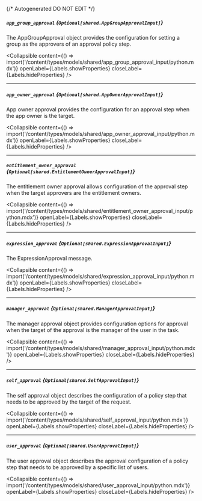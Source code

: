 {/* Autogenerated DO NOT EDIT  */}

##### `app_group_approval` *{`Optional[shared.AppGroupApprovalInput]`}*
The AppGroupApproval object provides the configuration for setting a group as the approvers of an approval policy step.

<Collapsible content={() => import('/content/types/models/shared/app_group_approval_input/python.mdx')} openLabel={Labels.showProperties} closeLabel={Labels.hideProperties} />


---
##### `app_owner_approval` *{`Optional[shared.AppOwnerApprovalInput]`}*
App owner approval provides the configuration for an approval step when the app owner is the target.

<Collapsible content={() => import('/content/types/models/shared/app_owner_approval_input/python.mdx')} openLabel={Labels.showProperties} closeLabel={Labels.hideProperties} />


---
##### `entitlement_owner_approval` *{`Optional[shared.EntitlementOwnerApprovalInput]`}*
The entitlement owner approval allows configuration of the approval step when the target approvers are the entitlement owners.

<Collapsible content={() => import('/content/types/models/shared/entitlement_owner_approval_input/python.mdx')} openLabel={Labels.showProperties} closeLabel={Labels.hideProperties} />


---
##### `expression_approval` *{`Optional[shared.ExpressionApprovalInput]`}*
The ExpressionApproval message.

<Collapsible content={() => import('/content/types/models/shared/expression_approval_input/python.mdx')} openLabel={Labels.showProperties} closeLabel={Labels.hideProperties} />


---
##### `manager_approval` *{`Optional[shared.ManagerApprovalInput]`}*
The manager approval object provides configuration options for approval when the target of the approval is the manager of the user in the task.

<Collapsible content={() => import('/content/types/models/shared/manager_approval_input/python.mdx')} openLabel={Labels.showProperties} closeLabel={Labels.hideProperties} />


---
##### `self_approval` *{`Optional[shared.SelfApprovalInput]`}*
The self approval object describes the configuration of a policy step that needs to be approved by the target of the request.

<Collapsible content={() => import('/content/types/models/shared/self_approval_input/python.mdx')} openLabel={Labels.showProperties} closeLabel={Labels.hideProperties} />


---
##### `user_approval` *{`Optional[shared.UserApprovalInput]`}*
The user approval object describes the approval configuration of a policy step that needs to be approved by a specific list of users.

<Collapsible content={() => import('/content/types/models/shared/user_approval_input/python.mdx')} openLabel={Labels.showProperties} closeLabel={Labels.hideProperties} />




